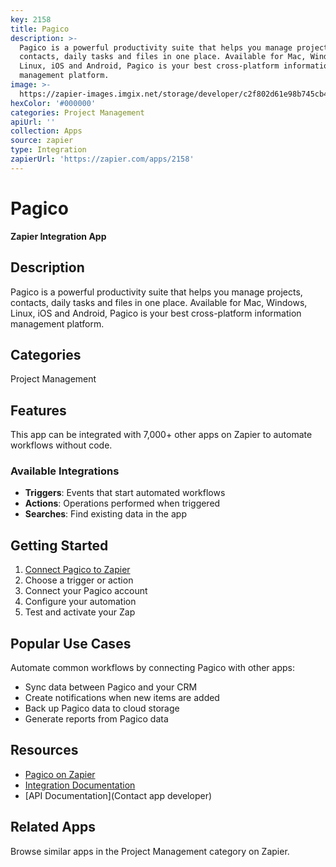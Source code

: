 ```yaml
---
key: 2158
title: Pagico
description: >-
  Pagico is a powerful productivity suite that helps you manage projects,
  contacts, daily tasks and files in one place. Available for Mac, Windows,
  Linux, iOS and Android, Pagico is your best cross-platform information
  management platform.
image: >-
  https://zapier-images.imgix.net/storage/developer/c2f802d61e98b745cb40107a0b17b644.png?auto=format%2Ccompress&ixlib=python-3.0.0&q=50
hexColor: '#000000'
categories: Project Management
apiUrl: ''
collection: Apps
source: zapier
type: Integration
zapierUrl: 'https://zapier.com/apps/2158'
---
```

# Pagico

**Zapier Integration App**

## Description

Pagico is a powerful productivity suite that helps you manage projects, contacts, daily tasks and files in one place. Available for Mac, Windows, Linux, iOS and Android, Pagico is your best cross-platform information management platform.

## Categories

Project Management

## Features

This app can be integrated with 7,000+ other apps on Zapier to automate workflows without code.

### Available Integrations

- **Triggers**: Events that start automated workflows
- **Actions**: Operations performed when triggered
- **Searches**: Find existing data in the app

## Getting Started

1. [Connect Pagico to Zapier](https://zapier.com/apps/2158)
2. Choose a trigger or action
3. Connect your Pagico account
4. Configure your automation
5. Test and activate your Zap

## Popular Use Cases

Automate common workflows by connecting Pagico with other apps:

- Sync data between Pagico and your CRM
- Create notifications when new items are added
- Back up Pagico data to cloud storage
- Generate reports from Pagico data

## Resources

- [Pagico on Zapier](https://zapier.com/apps/2158)
- [Integration Documentation](https://zapier.com/apps/2158/integrations)
- [API Documentation](Contact app developer)

## Related Apps

Browse similar apps in the Project Management category on Zapier.

